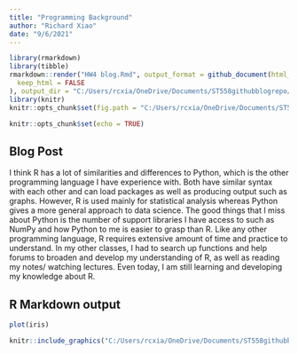 ```yaml
---
title: "Programming Background"
author: "Richard Xiao"
date: "9/6/2021"
---
```


```r
library(rmarkdown)
library(tibble)
rmarkdown::render("HW4 blog.Rmd", output_format = github_document(html_preview = FALSE,
  keep_html = FALSE
), output_dir = "C:/Users/rcxia/OneDrive/Documents/ST558githubblogrepo/RichardXiao1.github.io/_posts", output_options = list(toc = TRUE , toc_depth = 3, number_sections = TRUE, keep_html = FALSE, df_print = "tibble")) 
library(knitr)
knitr::opts_chunk$set(fig.path = "C:/Users/rcxia/OneDrive/Documents/ST558githubblogrepo/RichardXiao1.github.io/images")

knitr::opts_chunk$set(echo = TRUE)
```

## Blog Post

I think R has a lot of similarities and differences to Python, which is the other programming language I have experience with. Both have similar syntax with each other and can load packages as well as producing output such as graphs. However, R is used mainly for statistical analysis whereas Python gives a more general approach to data science. The good things that I miss about Python is the number of support libraries I have access to such as NumPy and how Python to me is easier to grasp than R. Like any other programming language, R requires extensive amount of time and practice to understand. In my other classes, I had to search up functions and help forums to broaden and develop my understanding of R, as well as reading my notes/ watching lectures. Even today, I am still learning and developing my knowledge about R.



## R Markdown output

```r
plot(iris)
```
```r
knitr::include_graphics("C:/Users/rcxia/OneDrive/Documents/ST558githubblogrepo/RichardXiao1.github.io/_posts/HW4-blog_files/figure-gfm/iris-1.png")

```




